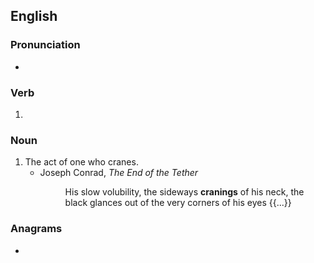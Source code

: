 ==English==

===Pronunciation===
* {{IPA|en|/ˈkɹeɪnɪŋ/}}

===Verb===
{{head|en|verb form}}

# {{present participle of|en|crane|nocat=1}}

===Noun===
{{en-noun}}

# The act of one who cranes.
#* Joseph Conrad, ''The End of the Tether''
#*: His slow volubility, the sideways '''cranings''' of his neck, the black glances out of the very corners of his eyes {{...}}

===Anagrams===
* {{anagrams|en|a=acginnr|narcing}}